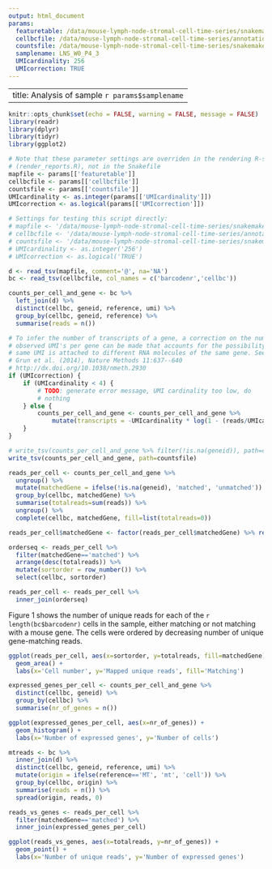 ```yaml
---
output: html_document
params:
  featuretable: /data/mouse-lymph-node-stromal-cell-time-series/snakemake_temporary_files/mapping/mouse-grcm38/LNS2_1/HqFeatureCounts.tsv
  cellbcfile: /data/mouse-lymph-node-stromal-cell-time-series/annotations_common/celseq_barcodes.192.txt
  countsfile: /data/mouse-lymph-node-stromal-cell-time-series/snakemake_temporary_files/mapping/mouse-grcm38/LNS2_1/counts.tsv
  samplename: LNS_W0_P4_3
  UMIcardinality: 256
  UMIcorrection: TRUE
---
```


---
title: Analysis of sample `r params$samplename`
---

```r
knitr::opts_chunk$set(echo = FALSE, warning = FALSE, message = FALSE)
library(readr)
library(dplyr)
library(tidyr)
library(ggplot2)
```

```r
# Note that these parameter settings are overriden in the rendering R-script 
# (render_reports.R), not in the Snakefile
mapfile <- params[['featuretable']]
cellbcfile <- params[['cellbcfile']]
countsfile <- params[['countsfile']]
UMIcardinality <- as.integer(params[['UMIcardinality']])
UMIcorrection <- as.logical(params[['UMIcorrection']])

# Settings for testing this script directly:
# mapfile <- '/data/mouse-lymph-node-stromal-cell-time-series/snakemake_temporary_files/mapping/mouse-grcm38/LNS2_1/HqFeatureCounts.tsv'
# cellbcfile <- '/data/mouse-lymph-node-stromal-cell-time-series/annotations_common/celseq_barcodes.192.txt'
# countsfile <- '/data/mouse-lymph-node-stromal-cell-time-series/snakemake_temporary_files/mapping/mouse-grcm38/LNS2_1/counts.tsv'
# UMIcardinality <- as.integer('256')
# UMIcorrection <- as.logical('TRUE')

d <- read_tsv(mapfile, comment='@', na='NA')
bc <- read_tsv(cellbcfile, col_names = c('barcodenr','cellbc'))
```

```r
counts_per_cell_and_gene <- bc %>%
  left_join(d) %>%
  distinct(cellbc, geneid, reference, umi) %>%
  group_by(cellbc, geneid, reference) %>%
  summarise(reads = n())

# To infer the number of transcripts of a gene, a correction on the number of 
# observed UMI's per gene can be made that accounts for the possibility that the
# same UMI is attached to different RNA molecules of the same gene. See eq. 3 in
# Grun et al. (2014), Nature Methods 11:637--640 
# http://dx.doi.org/10.1038/nmeth.2930
if (UMIcorrection) {
    if (UMIcardinality < 4) {
        # TODO: generate error message, UMI cardinality too low, do 
        # nothing
    } else {
        counts_per_cell_and_gene <- counts_per_cell_and_gene %>%
            mutate(transcripts = -UMIcardinality * log(1 - (reads/UMIcardinality)))
    }
}

# write_tsv(counts_per_cell_and_gene %>% filter(!is.na(geneid)), path=countsfile)
write_tsv(counts_per_cell_and_gene, path=countsfile)

```

```r
reads_per_cell <- counts_per_cell_and_gene %>%
  ungroup() %>%
  mutate(matchedGene = ifelse(!is.na(geneid), 'matched', 'unmatched')) %>%
  group_by(cellbc, matchedGene) %>%
  summarise(totalreads=sum(reads)) %>%
  ungroup() %>%
  complete(cellbc, matchedGene, fill=list(totalreads=0))

reads_per_cell$matchedGene <- factor(reads_per_cell$matchedGene) %>% relevel('unmatched')

orderseq <- reads_per_cell %>% 
  filter(matchedGene=='matched') %>%
  arrange(desc(totalreads)) %>%
  mutate(sortorder = row_number()) %>% 
  select(cellbc, sortorder)

reads_per_cell <- reads_per_cell %>% 
  inner_join(orderseq)
```

Figure 1 shows the number of unique reads for each of the `r length(bc$barcodenr)` cells in the sample, either matching or not matching with a mouse gene. The cells were ordered by decreasing number of unique gene-matching reads.  

```r
ggplot(reads_per_cell, aes(x=sortorder, y=totalreads, fill=matchedGene)) +
  geom_area() + 
  labs(x='Cell number', y='Mapped unique reads', fill='Matching') 
```

```r
expressed_genes_per_cell <- counts_per_cell_and_gene %>%
  distinct(cellbc, geneid) %>%
  group_by(cellbc) %>%
  summarise(nr_of_genes = n())

ggplot(expressed_genes_per_cell, aes(x=nr_of_genes)) + 
  geom_histogram() +
  labs(x='Number of expressed genes', y='Number of cells')
```

```r
mtreads <- bc %>% 
  inner_join(d) %>%
  distinct(cellbc, geneid, reference, umi) %>%
  mutate(origin = ifelse(reference=='MT', 'mt', 'cell')) %>%
  group_by(cellbc, origin) %>%
  summarise(reads = n()) %>%
  spread(origin, reads, 0)
```


```r
reads_vs_genes <- reads_per_cell %>%
  filter(matchedGene=='matched') %>%
  inner_join(expressed_genes_per_cell)

ggplot(reads_vs_genes, aes(x=totalreads, y=nr_of_genes)) +
  geom_point() + 
  labs(x='Number of unique reads', y='Number of expressed genes')
```


<!-- # number of reads mapping to a gene but missed because of invalid cell barcode -->
<!-- # reads_per_cat <- d %>% -->
<!-- #   filter(!is.na(geneid)) %>% -->
<!-- #   left_join(bc) %>% -->
<!-- #   mutate(hasCellBC = ifelse(!is.na(barcodenr), 'yes', 'no')) %>% -->
<!-- #   group_by(hasCellBC) %>% -->
<!-- #   summarise(totalReads = n()) -->
<!-- #    -->
<!-- # ``` -->
<!-- # ```{r} -->
<!-- # disttable <- counts_per_cell_and_gene %>%  -->
<!-- #   spread(cellbc, reads, 0) -->
<!-- #  -->
